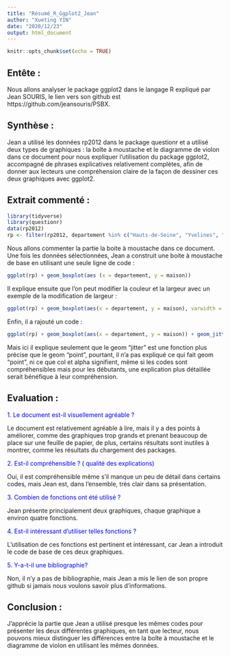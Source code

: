 ---
title: "Résumé_R_Ggplot2_Jean"
author: "Xueting YIN"
date: "2020/12/23"
output: html_document
---

```{r setup, include=FALSE}
knitr::opts_chunk$set(echo = TRUE)
```
## Entête : 
Nous allons analyser le package ggplot2 dans le langage R expliqué par Jean SOURIS, le lien vers son github est https://github.com/jeansouris/PSBX. 

## Synthèse :
Jean a utilisé les données rp2012 dans le package questionr et a utilisé deux types de graphiques : la boîte à moustache et le diagramme de violon dans ce document pour nous expliquer l'utilisation du package ggplot2, accompagné de phrases explicatives relativement complètes, afin de donner aux lecteurs une compréhension claire de la façon de dessiner ces deux graphiques avec ggplot2.

## Extrait commenté :
```{r}
library(tidyverse)
library(questionr)
data(rp2012)
rp <- filter(rp2012, departement %in% c("Hauts-de-Seine", "Yvelines", "Essonne", "Seine-Saint-Denis", "Val-de-Marne", "Vald'Oise"))
```

Nous allons commenter la partie la boite à moustache dans ce document. Une fois les données sélectionnées, Jean a construit une boite à moustache de base en utilisant une seule ligne de code :

```{r}
ggplot(rp) + geom_boxplot(aes (x = departement, y = maison))
```

Il explique ensuite que l'on peut modifier la couleur et la largeur avec un exemple de la modification de largeur :

```{r}
ggplot(rp) + geom_boxplot(aes(x = departement, y = maison), varwidth = TRUE)
```

Enfin, il a rajouté un code : 

```{r}
ggplot(rp) + geom_boxplot(aes(x = departement, y = maison)) + geom_jitter(aes(x = departement, y = maison), col = "blue", alpha = 0.3)
```

Mais ici il explique seulement que le geom "jitter" est une fonction plus précise que le geom "point", pourtant, il n’a pas expliqué ce qui fait geom "point", ni ce que col et alpha signifient, même si les codes sont compréhensibles mais pour les débutants, une explication plus détaillée serait bénéfique à leur compréhension.

## Evaluation :
<font color=blue>1.	Le document est-il visuellement agréable ? </font>

Le document est relativement agréable à lire, mais il y a des points à améliorer, comme des graphiques trop grands et prenant beaucoup de place sur une feuille de papier, de plus, certains résultats sont inutiles à montrer, comme les résultats du chargement des packages.

<font color=blue>2.	Est-il compréhensible ? ( qualité des explications)</font>

Oui, il est compréhensible même s’il manque un peu de détail dans certains codes, mais Jean est, dans l'ensemble, très clair dans sa présentation.

<font color=blue>3.	Combien de fonctions ont été utilisé ? </font>

Jean présente principalement deux graphiques, chaque graphique a environ quatre fonctions.

<font color=blue>4.	Est-il intéressant d’utiliser telles fonctions ? </font>

L'utilisation de ces fonctions est pertinent et intéressant, car Jean a introduit le code de base de ces deux graphiques.

<font color=blue>5.	Y-a-t-il une bibliographie? </font>

Non, il n’y a pas de bibliographie, mais Jean a mis le lien de son propre github si jamais nous voulons savoir plus d’informations.

## Conclusion :
J’apprécie la partie que Jean a utilisé presque les mêmes codes pour présenter les deux différentes graphiques, en tant que lecteur, nous pouvons mieux distinguer les différences entre la boîte à moustache et le diagramme de violon en utilisant les mêmes données. 



